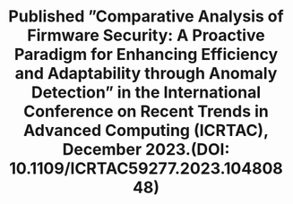 ---
title: "Published ”Comparative Analysis of Firmware Security: A Proactive Paradigm for Enhancing Efficiency and
Adaptability through Anomaly Detection” in the International Conference on Recent Trends in Advanced Computing
(ICRTAC), December 2023.(DOI: 10.1109/ICRTAC59277.2023.10480848) "
publishedAt: "2024-04-08"

images:
  - "/images/projects/project-01/ICRTAC.jpg"
---